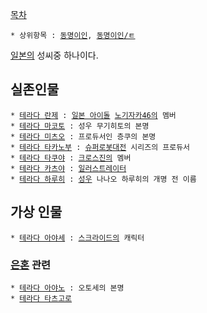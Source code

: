 [[목차]]
 * 상위항목 : [[동명이인]], [[동명이인/ㅌ]]

[[일본]]의 성씨중 하나이다.
== 실존인물 ==
 * [[테라다 란제]] : [[일본 아이돌]] [[노기자카46]]의 멤버
 * [[테라다 마코토]] : 성우 무기히토의 본명
 * [[테라다 미츠오]] : 프로듀서인 층쿠의 본명
 * [[테라다 타카노부]] : [[슈퍼로봇대전]] 시리즈의 프로듀서
 * [[테라다 타쿠야]] : [[크로스진]]의 멤버
 * [[테라다 카츠야]] : [[일러스트레이터]]
 * [[테라다 하루히]] : [[성우]] 나나오 하루히의 개명 전 이름
== 가상 인물 ==
 * [[테라다 아야세]] : [[스크라이드]]의 캐릭터
=== [[은혼]] 관련 ===
 * [[테라다 아야노]] : 오토세의 본명
 * [[테라다 타츠고로]]
